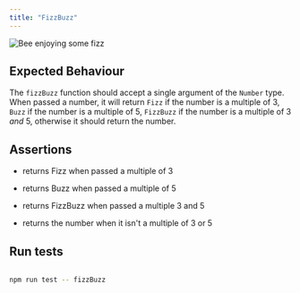 ```yaml
---
title: "FizzBuzz"
---
```


![Bee enjoying some fizz](https://s3.eu-west-2.amazonaws.com/mcrcodes/course/bee.png)

## Expected Behaviour

The `fizzBuzz` function should accept a single argument of the `Number` type. When passed a number, it will return `Fizz` if the number is a multiple of 3, `Buzz` if the number is a multiple of 5, `FizzBuzz` if the number is a multiple of 3 _and_ 5, otherwise it should return the number.

## Assertions

- returns Fizz when passed a multiple of 3

- returns Buzz when passed a multiple of 5

- returns FizzBuzz when passed a multiple 3 and 5

- returns the number when it isn't a multiple of 3 or 5

## Run tests

```bash

npm run test -- fizzBuzz

```

